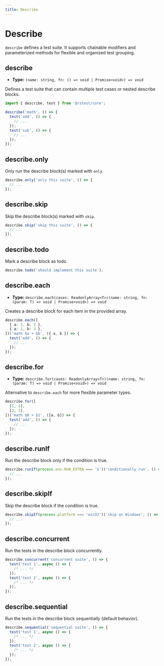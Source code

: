 ```yaml
---
title: Describe
---
```


# Describe

`describe` defines a test suite. It supports chainable modifiers and parameterized methods for flexible and organized test grouping.

## describe

- **Type:** `(name: string, fn: () => void | Promise<void>) => void`

Defines a test suite that can contain multiple test cases or nested describe blocks.

```ts
import { describe, test } from '@rstest/core';

describe('math', () => {
  test('add', () => {
    // ...
  });
  test('sub', () => {
    // ...
  });
});
```

## describe.only

Only run the describe block(s) marked with `only`.

```ts
describe.only('only this suite', () => {
  // ...
});
```

## describe.skip

Skip the describe block(s) marked with `skip`.

```ts
describe.skip('skip this suite', () => {
  // ...
});
```

## describe.todo

Mark a describe block as todo.

```ts
describe.todo('should implement this suite');
```

## describe.each

- **Type:** `describe.each(cases: ReadonlyArray<T>)(name: string, fn: (param: T) => void | Promise<void>) => void`

Creates a describe block for each item in the provided array.

```ts
describe.each([
  { a: 1, b: 2 },
  { a: 2, b: 3 },
])('math $a + $b', ({ a, b }) => {
  test('add', () => {
    // ...
  });
});
```

## describe.for

- **Type:** `describe.for(cases: ReadonlyArray<T>)(name: string, fn: (param: T) => void | Promise<void>) => void`

Alternative to `describe.each` for more flexible parameter types.

```ts
describe.for([
  [1, 2],
  [2, 3],
])('math $0 + $1', ([a, b]) => {
  test('add', () => {
    // ...
  });
});
```

## describe.runIf

Run the describe block only if the condition is true.

```ts
describe.runIf(process.env.RUN_EXTRA === '1')('conditionally run', () => {
  // ...
});
```

## describe.skipIf

Skip the describe block if the condition is true.

```ts
describe.skipIf(process.platform === 'win32')('skip on Windows', () => {
  // ...
});
```

## describe.concurrent

Run the tests in the describe block concurrently.

```ts
describe.concurrent('concurrent suite', () => {
  test('test 1', async () => {
    /* ... */
  });
  test('test 2', async () => {
    /* ... */
  });
});
```

## describe.sequential

Run the tests in the describe block sequentially (default behavior).

```ts
describe.sequential('sequential suite', () => {
  test('test 1', async () => {
    /* ... */
  });
  test('test 2', async () => {
    /* ... */
  });
});
```
